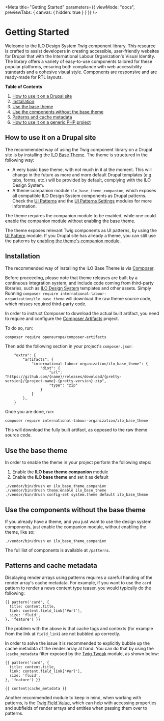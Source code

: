 
<Meta
  title="Getting Started"
  parameters={{ viewMode: "docs", previewTabs: { canvas: { hidden: true } } }}
/>

<div style={{ paddingTop: "40px", color: "inherit" }}>
  <h1
    style={{
      fontFamily: "Overpass",
      fontSize: "45.56px",
      fontWeight: "700",
      marginBottom: "40px",
    }}
  >
    Getting Started
  </h1>
</div>

Welcome to the ILO Design System Twig component library. This resource is crafted to assist developers in creating accessible,
user-friendly websites for Drupal that with the International Labour Organization's Visual Identity.
The library offers a variety of easy-to-use components tailored for these popular platforms, ensuring both compliance
with web accessibility standards and a cohesive visual style. Components are responsive and are ready-made for RTL layouts.

**Table of Contents**

1. [How to use it on a Drupal site](#how-to-use-it-on-a-drupal-site)
2. [Installation](#installation)
3. [Use the base theme](#use-the-base-theme)
4. [Use the components without the base theme](#use-the-components-without-the-base-theme)
5. [Patterns and cache metadata](#patterns-and-cache-metadata)
6. [How to use it on a generic PHP project](#how-to-use-it-on-a-generic-php-project)

## How to use it on a Drupal site

The recommended way of using the Twig component library on a Drupal site is by installing the [ILO Base Theme][11].
The theme is structured in the following way:

- A very basic base theme, with not much in it at the moment. This will change in the future as more and more default
  Drupal templates (e.g. tabs, forms, etc.) will be provided by default, complying with the ILO Design System.
- A theme companion module `ilo_base_theme_companion`, which exposes all compatible ILO Design System components as Drupal patterns.
  Check the [UI Patterns][6] and the [UI Patterns Settings][7] modules for more information.

The theme requires the companion module to be enabled, while one could enable the companion module without enabling the base theme.

The theme exposes relevant Twig components as UI patterns, by using the [UI Pattern](https://www.drupal.org/project/ui_patterns) module.
If you Drupal site has already a theme, you can still use the patterns by [enabling the theme's companion module](https://github.com/international-labour-organization/ilo_base_theme?tab=readme-ov-file#use-the-components-without-the-base-theme).

## Installation

The recommended way of installing the ILO Base Theme is via [Composer][4].

Before proceeding, please note that theme releases are built by a continuous integration system, and include code coming
from third-party libraries, such as [ILO Design System][1] templates and other assets. Simply Running `composer require international-labour-organization/ilo_base_theme`
will download the raw theme source code, which misses required third-party code.

In order to instruct Composer to download the actual built artifact, you need to require and configure the
[Composer Artifacts][5] project.

To do so, run:

```
composer require openeuropa/composer-artifacts
```

Then add the following section in your project's `composer.json`:

```
    "extra": {
        "artifacts": {
            "international-labour-organization/ilo_base_theme": {
                "dist": {
                    "url": "https://github.com/{name}/releases/download/{pretty-version}/{project-name}-{pretty-version}.zip",
                    "type": "zip"
                }
            }
        },
    }
```

Once you are done, run:

```bash
composer require international-labour-organization/ilo_base_theme
```

This will download the fully built artifact, as opposed to the raw theme source code.

## Use the base theme

In order to enable the theme in your project perform the following steps:

1. Enable the **ILO base theme companion** module
2. Enable the **ILO base theme** and set it as default

```
./vendor/bin/drush en ilo_base_theme_companion
./vendor/bin/drush theme:enable ilo_base_theme
./vendor/bin/drush config-set system.theme default ilo_base_theme
```

## Use the components without the base theme

If you already have a theme, and you just want to use the design system components, just enable the companion module,
without enabling the theme, like so:

```
./vendor/bin/drush en ilo_base_theme_companion
```

The full list of components is available at `/patterns`.

## Patterns and cache metadata

Displaying render arrays using patterns requires a careful handing of the render array's cache metadata. For example,
if you want to use the `card` pattern to render a news content type teaser, you would typically do the following:

```twig
{{ pattern('card', {
  title: content.title,
  link: content.field_link['#url'],
  size: 'fluid',
}, 'feature') }}
```

The problem with the above is that cache tags and contexts (for example from the link at `field_link`) are not bubbled up correctly.

In order to solve the issue it is recommended to explicitly bubble up the cache metadata of the render array at hand.
You can do that by using the `|cache_metadata` filter exposed by the [Twig Tweak][9] module, as shown below:

```twig
{{ pattern('card', {
  title: content.title,
  link: content.field_link['#url'],
  size: 'fluid',
}, 'feature') }}

{{ content|cache_metadata }}
```

Another recommended module to keep in mind, when working with patterns, is the [Twig Field Value][10], which can help with
accessing properties and subfields of render arrays and entities when passing them over to patterns.

[1]: https://github.com/international-labour-organization/designsystem
[2]: https://github.com/openeuropa/task-runner
[3]: https://docs.docker.com/compose
[4]: https://getcomposer.org/
[5]: https://github.com/openeuropa/composer-artifacts
[6]: https://www.drupal.org/project/ui_patterns
[7]: https://www.drupal.org/project/ui_patterns_settings
[8]: https://docs.github.com/en/packages/working-with-a-github-packages-registry/working-with-the-container-registry#authenticating-with-a-personal-access-token-classic
[9]: https://www.drupal.org/project/twig_tweak
[10]: https://www.drupal.org/project/twig_field_value
[11]: https://github.com/international-labour-organization/ilo_base_theme

